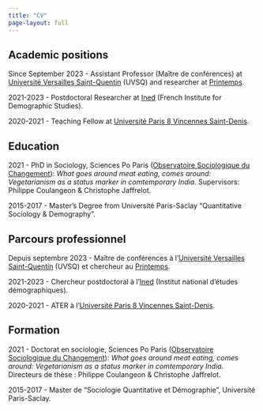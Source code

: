 ---
title: "CV"
page-layout: full
---

::: {.content-visible when-profile="english"}
## Academic positions

Since September 2023 - Assistant Professor (Maître de conférences) at [Université Versailles Saint-Quentin](https://www.uvsq.fr/english) (UVSQ) and researcher at [Printemps](https://www.printemps.uvsq.fr/).

2021-2023 - Postdoctoral Researcher at [Ined](https://www.ined.fr/en/) (French Institute for Demographic Studies).

2020-2021 - Teaching Fellow at [Université Paris 8 Vincennes Saint-Denis](https://www.univ-paris8.fr/en/).

## Education

2021 - PhD in Sociology, Sciences Po Paris ([Observatoire Sociologique du Changement](https://www.sciencespo.fr/osc/en.html)): *What goes around meat eating, comes around: Vegetarianism as a status marker in comtemporary India.* Supervisors: Philippe Coulangeon & Christophe Jaffrelot.

2015-2017 - Master's Degree from Université Paris-Saclay "Quantitative Sociology & Demography".
:::

::: {.content-visible when-profile="french"}
## Parcours professionnel

Depuis septembre 2023 - Maître de conférences à l'[Université Versailles Saint-Quentin](https://www.uvsq.fr) (UVSQ) et chercheur au [Printemps](https://www.printemps.uvsq.fr/).

2021-2023 - Chercheur postdoctoral à l'[Ined](https://www.ined.fr/) (Institut national d'études démographiques).

2020-2021 - ATER à l'[Université Paris 8 Vincennes Saint-Denis](https://www.univ-paris8.fr/).

## Formation

2021 - Doctorat en sociologie, Sciences Po Paris ([Observatoire Sociologique du Changement](https://www.sciencespo.fr/osc/fr.html)): *What goes around meat eating, comes around: Vegetarianism as a status marker in comtemporary India.* Directeurs de thèse : Philippe Coulangeon & Christophe Jaffrelot.

2015-2017 - Master de "Sociologie Quantitative et Démographie", Université Paris-Saclay.
:::
